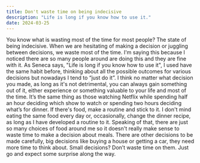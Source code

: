 ```yaml
---
title: Don't waste time on being indecisive
description: "Life is long if you know how to use it."
date: 2024-03-25
---
```


You know what is wasting most of the time for most people? The state of being indecisive. When we are hesitating of making a decision or juggling between decisions, we waste most of the time. I'm saying this because I noticed there are so many people around are doing this and they are fine with it. As Seneca says, "Life is long if you know how to use it", I used have the same habit before, thinking about all the possible outcomes for various decisions but nowadays I tend to “just do it”. I think no matter what decision you made, as long as it's not detrimental, you can always gain something out of it, either experience or something valuable to your life and most of the time. It’s the same thing as those watching Netflix while spending half an hour deciding which show to watch or spending two hours deciding what’s for dinner. If there's food, make a routine and stick to it. I don't mind eating the same food every day or, occasionally, change the dinner recipe, as long as I have developed a routine to it. Speaking of that, there are just so many choices of food around me so it doesn't really make sense to waste time to make a decision about meals. There are other decisions to be made carefully, big decisions like buying a house or getting a car, they need more time to think about. Small decisions? Don’t waste time on them. Just go and expect some surprise along the way. 